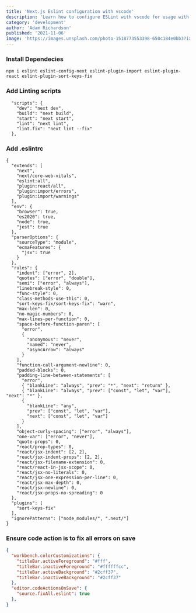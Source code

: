 ---
title: 'Next.js Eslint configuration with vscode'
description: 'Learn how to configure ESLint with vscode for usage with Next.js'
category: 'development'
author: 'Adam Richardson'
published: '2021-11-06'
image: 'https://images.unsplash.com/photo-1518773553398-650c184e0bb3?ixid=MnwxMjA3fDB8MHxwaG90by1wYWdlfHx8fGVufDB8fHx8&ixlib=rb-1.2.1&auto=format&fit=crop&w=1170&q=80'
---

### Install Dependecies

```
npm i eslint eslint-config-next eslint-plugin-import eslint-plugin-react eslint-plugin-sort-keys-fix
```

### Add Linting scripts
```
  "scripts": {
    "dev": "next dev",
    "build": "next build",
    "start": "next start",
    "lint": "next lint",
    "lint.fix": "next lint --fix"
  },
```

### Add .eslintrc

```js:/.eslintrc
{
  "extends": [
    "next",
    "next/core-web-vitals",
    "eslint:all",
    "plugin:react/all",
    "plugin:import/errors",
    "plugin:import/warnings"
  ],
  "env": {
    "browser": true,
    "es2020": true,
    "node": true,
    "jest": true
  },
  "parserOptions": {
    "sourceType": "module",
    "ecmaFeatures": {
      "jsx": true
    }
  },
  "rules": {
    "indent": ["error", 2],
    "quotes": ["error", "double"],
    "semi": ["error", "always"],
    "linebreak-style": 0,
    "func-style": 0,
    "class-methods-use-this": 0,
    "sort-keys-fix/sort-keys-fix": "warn",
    "max-len": 0,
    "no-magic-numbers": 0,
    "max-lines-per-function": 0,
    "space-before-function-paren": [
      "error",
      {
        "anonymous": "never",
        "named": "never",
        "asyncArrow": "always"
      }
    ],
    "function-call-argument-newline": 0,
    "padded-blocks": 0,
    "padding-line-between-statements": [
      "error",
      { "blankLine": "always", "prev": "*", "next": "return" },
      { "blankLine": "always", "prev": ["const", "let", "var"], "next": "*" },
      {
        "blankLine": "any",
        "prev": ["const", "let", "var"],
        "next": ["const", "let", "var"]
      }
    ],
    "object-curly-spacing": ["error", "always"],
    "one-var": ["error", "never"],
    "quote-props": 0,
    "react/prop-types": 0,
    "react/jsx-indent": [2, 2],
    "react/jsx-indent-props": [2, 2],
    "react/jsx-filename-extension": 0,
    "react/react-in-jsx-scope": 0,
    "react/jsx-no-literals": 0,
    "react/jsx-one-expression-per-line": 0,
    "react/jsx-max-depth": 0,
    "react/jsx-newline": 0,
    "react/jsx-props-no-spreading": 0
  },
  "plugins": [
    "sort-keys-fix"
  ],
  "ignorePatterns": ["node_modules/", ".next/"]
}
```

### Ensure code action is to fix all errors on save

```json:/.vscode/settings.json
{
  "workbench.colorCustomizations": {
    "titleBar.activeForeground": "#fff",
    "titleBar.inactiveForeground": "#ffffffcc",
    "titleBar.activeBackground": "#2cff37",
    "titleBar.inactiveBackground": "#2cff37"
  },
  "editor.codeActionsOnSave": {
    "source.fixAll.eslint": true
  },
}

```